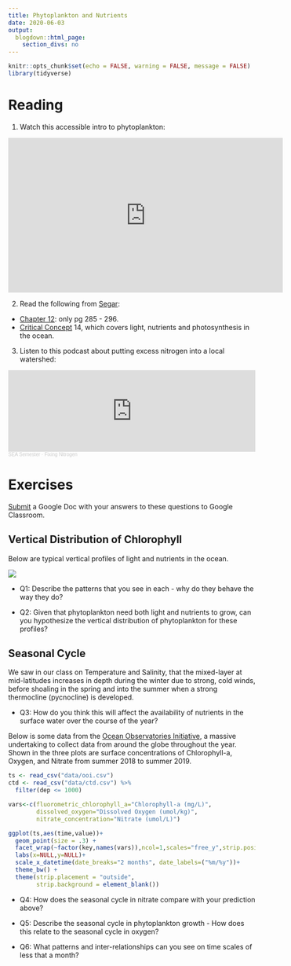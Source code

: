 ```yaml
---
title: Phytoplankton and Nutrients
date: 2020-06-03
output:
  blogdown::html_page:
    section_divs: no
---
```


```r
knitr::opts_chunk$set(echo = FALSE, warning = FALSE, message = FALSE)
library(tidyverse)
```

# Reading

1. Watch this accessible intro to phytoplankton:

<iframe width="560" height="315" src="https://www.youtube.com/embed/fS422O4SLc4" frameborder="0" allow="accelerometer; autoplay; encrypted-media; gyroscope; picture-in-picture" allowfullscreen></iframe>

2. Read the following from [Segar](https://www.reefimages.com/oceansci.php):

* [Chapter 12](https://www.reefimages.com/oceans/SegarOcean4Chap12.pdf): only pg 285 - 296.
* [Critical Concept](https://www.reefimages.com/oceans/SegarOcean4CritCon.pdf) 14, which covers light, nutrients and photosynthesis in the ocean.

3. Listen to this podcast about putting excess nitrogen into a local watershed:

<iframe width="100%" height="166" scrolling="no" frameborder="no" allow="autoplay" src="https://w.soundcloud.com/player/?url=https%3A//api.soundcloud.com/tracks/711745156&color=004781&hide_related=true&show_artwork=false&show_comments=false&show_teaser=false&show_user=false"></iframe><div style="font-size: 10px; color: #cccccc;line-break: anywhere;word-break: normal;overflow: hidden;white-space: nowrap;text-overflow: ellipsis; font-family: Interstate,Lucida Grande,Lucida Sans Unicode,Lucida Sans,Garuda,Verdana,Tahoma,sans-serif;font-weight: 100;"><a href="https://soundcloud.com/sea-semester" title="SEA Semester" target="_blank" style="color: #cccccc; text-decoration: none;">SEA Semester</a> · <a href="https://soundcloud.com/sea-semester/fixing-nitrogen" title="Fixing Nitrogen" target="_blank" style="color: #cccccc; text-decoration: none;">Fixing Nitrogen</a></div>

# Exercises

[Submit](https://classroom.google.com/u/4/c/ODEyOTAzMjY5MjJa/a/ODgzOTM0MzcxNDVa/details) a Google Doc with your answers to these questions to Google Classroom.

## Vertical Distribution of Chlorophyll

Below are typical vertical profiles of light and nutrients in the ocean.

![](/images/light_nutrients.jpg)

* Q1: Describe the patterns that you see in each - why do they behave the way they do?

* Q2: Given that phytoplankton need both light and nutrients to grow, can you hypothesize the vertical distribution of phytoplankton for these profiles?

## Seasonal Cycle

We saw in our class on Temperature and Salinity, that the mixed-layer at mid-latitudes increases in depth during the winter due to strong, cold winds, before shoaling in the spring and into the summer when a strong thermocline (pycnocline) is developed.

* Q3: How do you think this will affect the availability of nutrients in the surface water over the course of the year?

Below is some data from the [Ocean Observatories Initiative](https://oceanobservatories.org/), a massive undertaking to collect data from around the globe throughout the year. Shown in the three plots are surface concentrations of Chlorophyll-a, Oxygen, and Nitrate from summer 2018 to summer 2019.

```r
ts <- read_csv("data/ooi.csv")
ctd <- read_csv("data/ctd.csv") %>%
  filter(dep <= 1000)

vars<-c(fluorometric_chlorophyll_a="Chlorophyll-a (mg/L)",
        dissolved_oxygen="Dissolved Oxygen (umol/kg)",
        nitrate_concentration="Nitrate (umol/L)")

ggplot(ts,aes(time,value))+
  geom_point(size = .3) +
  facet_wrap(~factor(key,names(vars)),ncol=1,scales="free_y",strip.position = "left",labeller=as_labeller(vars))+
  labs(x=NULL,y=NULL)+
  scale_x_datetime(date_breaks="2 months", date_labels=("%m/%y"))+
  theme_bw() +
  theme(strip.placement = "outside",
        strip.background = element_blank())
```

* Q4: How does the seasonal cycle in nitrate compare with your prediction above?

* Q5: Describe the seasonal cycle in phytoplankton growth - How does this relate to the seasonal cycle in oxygen?

* Q6: What patterns and inter-relationships can you see on time scales of less that a month?